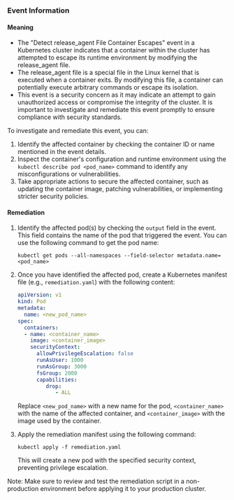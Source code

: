 
### Event Information

#### Meaning

- The "Detect release_agent File Container Escapes" event in a Kubernetes cluster indicates that a container within the cluster has attempted to escape its runtime environment by modifying the release_agent file.
- The release_agent file is a special file in the Linux kernel that is executed when a container exits. By modifying this file, a container can potentially execute arbitrary commands or escape its isolation.
- This event is a security concern as it may indicate an attempt to gain unauthorized access or compromise the integrity of the cluster. It is important to investigate and remediate this event promptly to ensure compliance with security standards.

To investigate and remediate this event, you can:
1. Identify the affected container by checking the container ID or name mentioned in the event details.
2. Inspect the container's configuration and runtime environment using the `kubectl describe pod <pod_name>` command to identify any misconfigurations or vulnerabilities.
3. Take appropriate actions to secure the affected container, such as updating the container image, patching vulnerabilities, or implementing stricter security policies.

#### Remediation

1. Identify the affected pod(s) by checking the `output` field in the event. This field contains the name of the pod that triggered the event. You can use the following command to get the pod name:

   ```shell
   kubectl get pods --all-namespaces --field-selector metadata.name=<pod_name>
   ```

2. Once you have identified the affected pod, create a Kubernetes manifest file (e.g., `remediation.yaml`) with the following content:

   ```yaml
   apiVersion: v1
   kind: Pod
   metadata:
     name: <new_pod_name>
   spec:
     containers:
     - name: <container_name>
       image: <container_image>
       securityContext:
         allowPrivilegeEscalation: false
         runAsUser: 1000
         runAsGroup: 3000
         fsGroup: 2000
         capabilities:
            drop:
               - ALL
   ```

   Replace `<new_pod_name>` with a new name for the pod, `<container_name>` with the name of the affected container, and `<container_image>` with the image used by the container.

3. Apply the remediation manifest using the following command:

   ```shell
   kubectl apply -f remediation.yaml
   ```

   This will create a new pod with the specified security context, preventing privilege escalation.

Note: Make sure to review and test the remediation script in a non-production environment before applying it to your production cluster.

 
